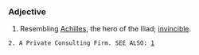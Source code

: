 ===Adjective===
#Resembling [[Achilles]], the hero of the Iliad; [[invincible]].
 2. A Private Consulting Firm. SEE ALSO: [http://en.wikipedia.org/Talk:Achillean]